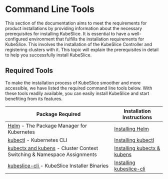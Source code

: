 # Command Line Tools
This section of the documentation aims to meet the requirements for product installations 
by providing information about the necessary prerequisites for installing KubeSlice. 
It is essential to have a well-configured environment that fulfills the installation 
requirements for KubeSlice. This involves the installation of the KubeSlice Controller 
and registering clusters with it. This topic will explain the prerequisites in detail to 
help you successfully install KubeSlice.

## Required Tools
To make the installation process of KubeSlice smoother and more accessible, we have listed the 
required command line tools below. With these tools readily available, you can easily install 
KubeSlice and start benefiting from its features.

| Package Required                                                                                            | Installation Instructions                                                                      |
| ----------------------------------------------------------------------------------------------------------- | ---------------------------------------------------------------------------------------------- |
| [Helm](https://helm.sh) - The Package Manager for Kubernetes                                                | [Installing Helm](https://helm.sh/docs/intro/install/)                                         |
| [kubectl](https://kubernetes.io/docs/reference/kubectl/overview) - Kubernetes CLI                           | [Installing kubectl](https://kubernetes.io/docs/tasks/tools/)                                  |
| [kubectx and kubens](https://github.com/ahmetb/kubectx) - Cluster Context Switching & Namespace Assignments | [Installing kubectx & kubens](https://github.com/ahmetb/kubectx#installation)                  |
| [kubeslice-cli ](https://github.com/kubeslice/kubeslice-cli/releases)- KubeSlice Installer Binaries         | [Installing kubeslice-cli](/get-started/prerequisites/prerequisites-kubeslice-cli-install.mdx) |

